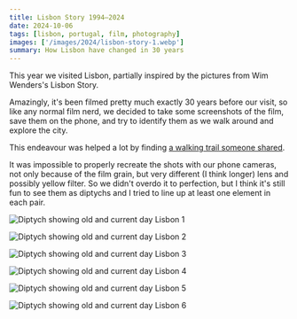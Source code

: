 ```yaml
---
title: Lisbon Story 1994–2024
date: 2024-10-06
tags: [lisbon, portugal, film, photography]
images: ['/images/2024/lisbon-story-1.webp']
summary: How Lisbon have changed in 30 years
---
```


This year we visited Lisbon, partially inspired by the pictures from Wim Wenders's Lisbon Story.

Amazingly, it's been filmed pretty much exactly 30 years before our visit, so like any normal film nerd, we decided to take some screenshots of the film, save them on the phone, and try to identify them as we walk around and explore the city.

This endeavour was helped a lot by finding [a walking trail someone shared](https://www.wikiloc.com/wikiloc/view.do?pic=walking-trails&slug=lisbon-story-center-wim-wenders-and-alain-tanner-film-locations-alfama-palacio-belmonte-castelo-mou&id=103001245&rd=en).

It was impossible to properly recreate the shots with our phone cameras, not only because of the film grain, but very different (I think longer) lens and possibly yellow filter. So we didn't overdo it to perfection, but I think it's still fun to see them as diptychs and I tried to line up at least one element in each pair.

![Diptych showing old and current day Lisbon 1](/images/2024/lisbon-story-1.webp)

![Diptych showing old and current day Lisbon 2](/images/2024/lisbon-story-2.webp)

![Diptych showing old and current day Lisbon 3](/images/2024/lisbon-story-3.webp)

![Diptych showing old and current day Lisbon 4](/images/2024/lisbon-story-4.webp)

![Diptych showing old and current day Lisbon 5](/images/2024/lisbon-story-5.webp)

![Diptych showing old and current day Lisbon 6](/images/2024/lisbon-story-6.webp)
